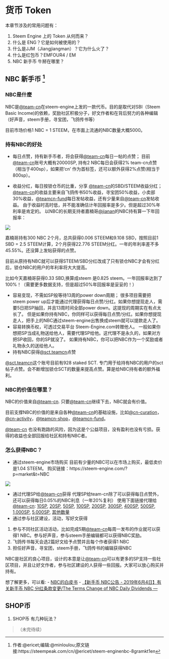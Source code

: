 # 货币 Token {#token}

本章节涉及的常用问题有：

1. Steem Engine 上的 Token 从何而来？
1. 什么是 ENG？它是如何被使用的？
1. 什么是JJM（Jiangjiangman）？它为什么火了？
1. 什么是红包币？EMFOUR4 / EM
1. NBC 新手币 牛掰在哪里？


## NBC 新手币 ^[作者:\@ericet;编辑:\@minloulou;原文链接:https://steempeak.com/cn/@ericet/steem-enginenbc-8gramkt1en]

<h3> NBC是什麼</h3>

NBC是[ \@team-cn](https://steempeak.com/@team-cn)在steem-engine上发的一款代币。目的是取代对SBI（Steem Basic Income)的依赖，奖励社区积极分子，好文作者和在背后努力的各种编辑（好声音，steem手册，寻宝团，飞鸽传书等）

目前市场价格1 NBC = 1 STEEM，在市面上流通的NBC数量大概5000。


<h3> 持有NBC的好处</h3>

- 每日点赞，持有新手币者，将会获得[ \@team-cn](https://steempeak.com/@team-cn)每日一帖的点赞； 目前[ \@team-cn](https://steempeak.com/@team-cn)账号大概有20000SP, 持有2 NBC每日会获得2% team-cn点赞（相当于400sp），如果把‘cn’ 作为首标签，还可以额外获得2%点赞(相当于800sp）。

- 收益分红，每日按锁仓币的比重，分享 [ \@team-cn](https://steempeak.com/@team-cn)的SBD/STEEM收益分红； [ \@team-cn](https://steempeak.com/@team-cn)的收益主要来自飞鸽传书50%收益，寻宝团50%收益，小卖部30%收益，[ \@teamcn-fund](https://steempeak.com/@teamcn-fund)每日发帖收益，还有少量来自[ \@team-cn](https://steempeak.com/@team-cn)发帖收益。 由于收益时高时低，并不能准确估计年回报率是多少。但是超过30%年利率是肯定的。 以NBC的长期支持者嘉楠哥[ \@jianan](https://steempeak.com/@jianan)的NBC持有算一下年回报率：

![](https://i.imgur.com/ZOiFJBz.png)

嘉楠哥持有300 NBC 2个月，总共获得0.006 STEEM和9.108 SBD，按照目前1 SBD = 2.5 STEEM计算，2个月获得22.776 STEEM分红。一年的年利率差不多45.55%。还没算上发帖获得的点赞。

目前从原持有NBC就可以获得STEEM/SBD分红改成了只有锁仓NBC才会有分红后，锁仓NBC的用户的年利率将大大提高。

比如今天嘉楠哥获得0.33 SBD,换算成steem 是0.825 steem。一年回报率达到了100%！（需要更多数据支持，但是超过50%年回报率是妥妥的！）

- 容易变现，不需如SP般等待13周的power down周期； 很多项目需要把steem power up后才能通过代理获得每日点赞/分红。如果你想提现走人，需要5日把SP抽回，并且13周时间全部power down。这提现的周期实在有点太长了。 但是如果你持有NBC，你同样可以获得每日点赞/分红。如果你想提现走人，把手上的NBC通过steem-engine出售换成steem就可以提款走人了。
- 容易转换币权，可透过交易平台 Steem-Engine.com转赠他人。 一般如果你想把SP当成礼物送给他人，需要代理SP给他。这代理不是永久的，如果对方把SP收回，你的SP就没了。 如果持有NBC，你可以把NBC作为一个奖励或者礼物永久的送给他人。
- 持有NBC获得[ \@sct.teamcn](https://steempeak.com/@sct.teamcn)点赞

[ \@sct.teamcn](https://steempeak.com/@sct.teamcn)这个账号目前有928 staked SCT. 专门用于给持有NBC的用户的sct帖子点赞。会不断增加锁仓SCT的数量来提高点赞。算是给NBC持有者的额外福利。

<h3> NBC的价值在哪里？</h3>

NBC的价值来自[ \@team-cn](https://steempeak.com/@team-cn). 只要[ \@team-cn](https://steempeak.com/@team-cn)继续下去，NBC就会有价值。

目前支撑NBC的价值的是来自各种[ \@team-cn](https://steempeak.com/@team-cn)的基础设施，比如[ \@cn-curation](https://steempeak.com/@cn-curation)，[ \@cn-activity](https://steempeak.com/@cn-activity)，[ \@teamcn-shop](https://steempeak.com/@teamcn-shop)，[ \@teamcn-fund](https://steempeak.com/@teamcn-fund)。

[ \@team-cn](https://steempeak.com/@team-cn) 也没有跑路的风险，因为这是个公益项目，没有盈利也没有亏损。获得的收益也全部回报给社区和持有NBC者。

<h3> 怎么获得NBC？</h3>

- 通过steem-engine市场购买 目前有少量的NBC可以在市场上购买，最低卖价是1.04 STEEM。 购买链接：https://steem-engine.com/?p=market&t=NBC

![](https://i.imgur.com/rS3MtvD.png)

- 通过代理SP给[ \@team-cn](https://steempeak.com/@team-cn)获得 代理SP给team-cn除了可以获得每日点赞外，还可以获得每日0.05%的NBC利息（一年20%复利）
使用下面链接代理给[ \@team-cn](https://steempeak.com/@team-cn): [10SP](https://steemconnect.com/sign/delegateVestingShares?delegatee=team-cn&vesting_shares=10%20SP), [20SP](https://steemconnect.com/sign/delegateVestingShares?delegatee=team-cn&vesting_shares=20%20SP), [50SP](https://steemconnect.com/sign/delegateVestingShares?delegatee=team-cn&vesting_shares=50%20SP), [100SP](https://steemconnect.com/sign/delegateVestingShares?delegatee=team-cn&vesting_shares=100%20SP), [200SP](https://steemconnect.com/sign/delegateVestingShares?delegatee=team-cn&vesting_shares=200%20SP), [300SP](https://steemconnect.com/sign/delegateVestingShares?delegatee=team-cn&vesting_shares=300%20SP), [400SP](https://steemconnect.com/sign/delegateVestingShares?delegatee=team-cn&vesting_shares=400%20SP), [500SP](https://steemconnect.com/sign/delegateVestingShares?delegatee=team-cn&vesting_shares=500%20SP), [1,000SP](https://steemconnect.com/sign/delegateVestingShares?delegatee=team-cn&vesting_shares=1000%20SP), [5,000SP](https://steemconnect.com/sign/delegateVestingShares?delegatee=team-cn&vesting_shares=5000%20SP), [其他数量](https://steembottracker.com/delegation.html?delegatee=team-cn)
- 通过参与社区建设，活动，写好文获得
1. 参与不同社区活动活动，比如完成5期[ \@team-cn](https://steempeak.com/@team-cn)每周一发布的作业就可以获得1 NBC。参与好声音，参与steem手册编辑都可以获得NBC奖励。
2. 飞鸽传书每天会选2篇好文给予点赞并且每个作者获得1 NBC
3. 担任好声音，寻宝团，steem手册，飞鸽传书的编辑获得NBC

NBC是社区的良心项目，设计的本意是让[ \@team-cn](https://steempeak.com/@team-cn)可以有更多的SP支持一些社区项目，并且让好文作者，参与社区建设的人获得一些回报。大家可以放心购买并持有。

想了解更多，可以看:
- [NBC的白皮书](https://steempeak.com/cn/@team-cn/newbies-coin-nbc-white-paper-version-1-0-nbc-1-0)
- [【新手币 NBC公告 - 2019年6月4日】有关新手币 NBC 分红条款变更/The Terms Change of NBC Daily Dividends ---](https://steempeak.com/@team-cn/nbc-201964nbcthetermschangeofnbcdailydividends-82gxnr3ys4)

## SHOP币

1. SHOP币 有几种玩法？

>（未完待续）
